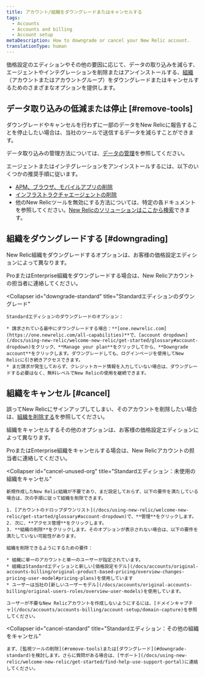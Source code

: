 ```yaml
---
title: アカウント/組織をダウングレードまたはキャンセルする
tags:
  - Accounts
  - Accounts and billing
  - Account setup
metaDescription: How to downgrade or cancel your New Relic account.
translationType: human
---
```


価格設定のエディションやその他の要因に応じて、データの取り込みを減らす、エージェントやインテグレーションを削除またはアンインストールする、[組織](/docs/accounts/accounts-billing/new-relic-one-pricing-users/new-relic-account-structure)（アカウントまたはアカウントグループ）をダウングレードまたはキャンセルするためのさまざまなオプションを提供します。

## データ取り込みの低減または停止 [#remove-tools]

ダウングレードやキャンセルを行わずに一部のデータをNew Relicに報告することを停止したい場合は、当社のツールで送信するデータを減らすことができます。

データ取り込みの管理方法については、[データの管理](/docs/telemetry-data-platform/get-data-new-relic/manage-data/manage-your-data)を参照してください。

エージェントまたはインテグレーションをアンインストールするには、以下のいくつかの推奨手順に従います。

* [APM、ブラウザ、モバイルアプリの削除](/docs/apm/new-relic-apm/maintenance/remove-applications-new-relic/)
* [インフラストラクチャエージェントの削除](/docs/infrastructure/install-infrastructure-agent/update-or-uninstall/uninstall-infrastructure-agent/)
* 他のNew Relicツールを無効にする方法については、特定の各ドキュメントを参照してください。[New Relicのソリューションはここから検索](https://newrelic.com/instant-observability/)できます。

## 組織をダウングレードする [#downgrading]

New Relic組織をダウングレードするオプションは、お客様の価格設定エディションによって異なります。

<CollapserGroup>
  <Collapser
    id="downgrade-pro-enterprise"
    title="ProまたはEnterpriseエディションのダウングレード"
  >
    ProまたはEnterprise組織をダウングレードする場合は、New Relicアカウントの担当者に連絡してください。
  </Collapser>

  <Collapser
    id="downgrade-standard"
    title="Standardエディションのダウングレード"
  >
    Standardエディションのダウングレードのオプション：

    * 請求されている最中にダウングレードする場合：**[one.newrelic.com](https://one.newrelic.com/all-capabilities)**で、[account dropdown](/docs/using-new-relic/welcome-new-relic/get-started/glossary#account-dropdown)をクリック、**Manage your plan**をクリックしてから、**Downgrade account**をクリックします。ダウングレードしても、ログインページを使用してNew Relicに引き続きアクセスできます。
    * まだ請求が発生しておらず、クレジットカード情報を入力していない場合は、ダウングレードする必要はなく、無料レベルでNew Relicの使用を継続できます。
  </Collapser>
</CollapserGroup>

## 組織をキャンセル [#cancel]

誤ってNew Relicにサインアップしてしまい、そのアカウントを削除したい場合は、[組織を削除する](#cancel-unused-org)を参照してください。

組織をキャンセルするその他のオプションは、お客様の価格設定エディションによって異なります。

<CollapserGroup>
  <Collapser
    id="cancel-pro-enterprise"
    title="ProまたはEnterpriseエディションをキャンセル"
  >
    ProまたはEnterprise組織をキャンセルする場合は、New Relicアカウントの担当者に連絡してください。
  </Collapser>

  <Collapser
    id="cancel-unused-org"
    title="Standardエディション：未使用の組織をキャンセル"
  >
    新規作成したNew Relic組織が不要であり、まだ設定しておらず、以下の要件を満たしている場合は、次の手順に従って組織を削除できます。

    1. [アカウントのドロップダウンリスト](/docs/using-new-relic/welcome-new-relic/get-started/glossary#account-dropdown)で、**管理**をクリックします。
    2. 次に、**アクセス管理**をクリックします。
    3. **組織の削除**をクリックします。そのオプションが表示されない場合は、以下の要件を満たしていない可能性があります。

    組織を削除できるようにするための要件：

    * 組織に単一のアカウントと単一のユーザーが指定されています。
    * 組織はStandardエディションと新しい[価格設定モデル](/docs/accounts/original-accounts-billing/original-product-based-pricing/overview-changes-pricing-user-model#pricing-plans)を使用しています
    * ユーザーは当社の[新しいユーザーモデル](/docs/accounts/original-accounts-billing/original-users-roles/overview-user-models)を使用しています。

    ユーザーが不要なNew Relicアカウントを作成しないようにするには、[ドメインキャプチャ](/docs/accounts/accounts-billing/account-setup/domain-capture)を参照してください。
  </Collapser>

  <Collapser
    id="cancel-standard"
    title="Standardエディション：その他の組織をキャンセル"
  >
    まず、[監視ツールの削除](#remove-tools)または[ダウングレード](#downgrade-standard)を検討します。さらに質問がある場合は、[サポート](/docs/using-new-relic/welcome-new-relic/get-started/find-help-use-support-portal)に連絡してください。
  </Collapser>
</CollapserGroup>
